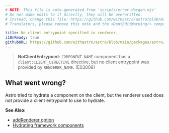 ```yaml
---
# NOTE: This file is auto-generated from 'scripts/error-docgen.mjs'
# Do not make edits to it directly, they will be overwritten.
# Instead, change this file: https://github.com/withastro/astro/blob/main/packages/astro/src/core/errors/errors-data.ts
# Translators, please remove this note and the <DontEditWarning/> component.

title: No client entrypoint specified in renderer.
i18nReady: true
githubURL: https://github.com/withastro/astro/blob/main/packages/astro/src/core/errors/errors-data.ts
---
```


<DontEditWarning />


> **NoClientEntrypoint**: `COMPONENT_NAME` component has a `client:CLIENT_DIRECTIVE` directive, but no client entrypoint was provided by `RENDERER_NAME`. (E03008)

## What went wrong?
Astro tried to hydrate a component on the client, but the renderer used does not provide a client entrypoint to use to hydrate.

**See Also:**
-  [addRenderer option](/en/reference/integrations-reference/#addrenderer-option)- [Hydrating framework components](/en/core-concepts/framework-components/#hydrating-interactive-components)


